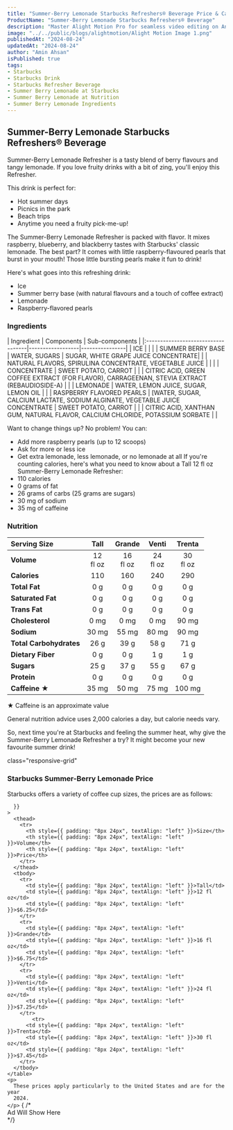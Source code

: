 ```yaml
---
title: "Summer-Berry Lemonade Starbucks Refreshers® Beverage Price & Calories"
ProductName: "Summer-Berry Lemonade Starbucks Refreshers® Beverage" 
description: "Master Alight Motion Pro for seamless video editing on Android, iOS, and Tablets with our ultimate guide, unlocking advanced features and elevating your skills in 2024!"
image: "../../public/blogs/alightmotion/Alight Motion Image 1.png"
publishedAt: "2024-08-24"
updatedAt: "2024-08-24"
author: "Amin Ahsan"
isPublished: true
tags:
- Starbucks
- Starbucks Drink
- Starbucks Refresher Beverage
- Summer Berry Lemonade at Starbucks
- Summer Berry Lemonade at Nutrition
- Summer Berry Lemonade Ingredients
---
```


## Summer-Berry Lemonade Starbucks Refreshers® Beverage

Summer-Berry Lemonade Refresher is a tasty blend of berry flavours and tangy lemonade.
If you love fruity drinks with a bit of zing, you'll enjoy this Refresher.

This drink is perfect for:
- Hot summer days
- Picnics in the park
- Beach trips
- Anytime you need a fruity pick-me-up!

The Summer-Berry Lemonade Refresher is packed with flavor. It mixes raspberry, blueberry, and blackberry tastes with Starbucks' classic lemonade.
The best part? It comes with little raspberry-flavoured pearls that burst in your mouth! Those little bursting pearls make it fun to drink!

Here's what goes into this refreshing drink:
- Ice
- Summer berry base (with natural flavours and a touch of coffee extract)
- Lemonade
- Raspberry-flavored pearls



<style jsx>{`
  .table-container {
    overflow-x: auto;
    position: relative;
  }
  .table-container table {
    border-collapse: collapse;
    width: 30%;
  }
  .table-container th,
  .table-container td {
    border: 1px solid #ddd;
    padding: 2px;
    min-width: 30px;
    font-size: 11px;
  }
  .table-container th:first-child,
  .table-container td:first-child {
    position: sticky;
    left: 0;
    background-color: white;
    z-index: 1;
  }
  @media (max-width: 768px) {
    .table-container th:not(:first-child),
    .table-container td:not(:first-child) {
      min-width: 50px;
    }
  }
`}</style>


### Ingredients
<div style={{ overflowX: "scroll", fontSize: "14px" }}>
  | Ingredient                         | Components       | Sub-components |
  |:-----------------------------------|------------------|----------------|
  | ICE                                |                  |                | 
  | SUMMER BERRY BASE                  | WATER, SUGARS    | SUGAR, WHITE GRAPE JUICE CONCENTRATE| 
  |                                    |  NATURAL FLAVORS, SPIRULINA CONCENTRATE, VEGETABLE JUICE                |                | 
  |                                    | CONCENTRATE      | SWEET POTATO, CARROT  | 
  |                                    | CITRIC ACID, GREEN COFFEE EXTRACT (FOR FLAVOR), CARRAGEENAN, STEVIA EXTRACT (REBAUDIOSIDE-A)                 |                | 
  | LEMONADE                           | WATER, LEMON JUICE, SUGAR, LEMON OIL  |                | 
  | RASPBERRY FLAVORED PEARLS          | [WATER, SUGAR, CALCIUM LACTATE, SODIUM ALGINATE, VEGETABLE JUICE CONCENTRATE |  SWEET POTATO, CARROT              | 
  |                                    |  CITRIC ACID, XANTHAN GUM, NATURAL FLAVOR, CALCIUM CHLORIDE, POTASSIUM SORBATE                |                | 
 </div>


Want to change things up? No problem! You can:
- Add more raspberry pearls (up to 12 scoops)
- Ask for more or less ice
- Get extra lemonade, less lemonade, or no lemonade at all
If you're counting calories, here's what you need to know about a Tall 12 fl oz Summer-Berry Lemonade Refresher:
- 110 calories
- 0 grams of fat
- 26 grams of carbs (25 grams are sugars)
- 30 mg of sodium
- 35 mg of caffeine

### Nutrition
|  Serving Size	            | Tall           | Grande        | Venti   | Trenta    |
|:--------------------------|:--------------:|:-----------:|:--------:|:--------:|
| **Volume**                | 12 <br/> fl oz | 16 <br/> fl oz |  24 <br/> fl oz | 30 <br/> fl oz |
| **Calories**              | 110            | 160         | 240      | 290      |
| **Total Fat**             | 0 g            | 0 g         | 0 g      | 0 g      |
| **Saturated Fat**         | 0 g            | 0 g         | 0 g      | 0 g      |
| **Trans Fat**             | 0 g            | 0 g         | 0 g      | 0 g      |
| **Cholesterol**           | 0 mg           | 0 mg        | 0 mg     | 90 mg    |
| **Sodium**                | 30 mg           | 55 mg      | 80 mg    | 90 mg    | 
| **Total Carbohydrates**   | 26 g            | 39 g       | 58 g     | 71 g     |
| **Dietary Fiber**         | 0 g            | 0 g         | 1 g      | 1 g      |
| **Sugars**                | 25 g            | 37 g       | 55 g     | 67 g     |
| **Protein**               | 0 g            | 0 g         | 0 g      | 0 g      |
| **Caffeine ★**            | 35 mg          | 50 mg       | 75 mg    | 100 mg   |

★ Caffeine is an approximate value

General nutrition advice uses 2,000 calories a day, but calorie needs vary.

So, next time you're at Starbucks and feeling the summer heat, why give the Summer-Berry Lemonade Refresher a try? It might become your new favourite summer drink!

<style jsx>{`
  @media (min-width: 768px) {
    .responsive-grid {
      display: grid;
      grid-template-columns: 1fr 1fr;
    }
  }
`}</style>

<div
  style={{
    backgroundColor: "#cee3de",
    borderLeft: "3px solid #0c7556",
   padding: "20px",
    paddingTop: "13px", // Add padding to the top
        display: "grid",
        height: "fit-content",
      }} 
      
  class="responsive-grid"

>
  <div>
    <h3>Starbucks Summer-Berry Lemonade Price</h3>
    <p>
      Starbucks offers a variety of coffee cup sizes, the prices are as follows:
    </p>
    <table
      style={{
        backgroundColor: "white",
        width: "100%",
        padding: "20px",
        borderCollapse: "collapse",
            borderRadius: "13px",
        
      }}
    >
      <thead>
        <tr>
          <th style={{ padding: "8px 24px", textAlign: "left" }}>Size</th>
          <th style={{ padding: "8px 24px", textAlign: "left" }}>Volume</th>
          <th style={{ padding: "8px 24px", textAlign: "left" }}>Price</th>
        </tr>
      </thead>
      <tbody>
        <tr>
          <td style={{ padding: "8px 24px", textAlign: "left" }}>Tall</td>
          <td style={{ padding: "8px 24px", textAlign: "left" }}>12 fl oz</td>
          <td style={{ padding: "8px 24px", textAlign: "left" }}>$6.25</td>
        </tr>
        <tr>
          <td style={{ padding: "8px 24px", textAlign: "left" }}>Grande</td>
          <td style={{ padding: "8px 24px", textAlign: "left" }}>16 fl oz</td>
          <td style={{ padding: "8px 24px", textAlign: "left" }}>$6.75</td>
        </tr>
        <tr>
          <td style={{ padding: "8px 24px", textAlign: "left" }}>Venti</td>
          <td style={{ padding: "8px 24px", textAlign: "left" }}>24 fl oz</td>
          <td style={{ padding: "8px 24px", textAlign: "left" }}>$7.25</td>
        </tr>
            <tr>
          <td style={{ padding: "8px 24px", textAlign: "left" }}>Trenta</td>
          <td style={{ padding: "8px 24px", textAlign: "left" }}>30 fl oz</td>
          <td style={{ padding: "8px 24px", textAlign: "left" }}>$7.45</td>
        </tr>
      </tbody>
    </table>
    <p>
      These prices apply particularly to the United States and are for the year
      2024.
    </p>
  </div>
  {  /* <div>Ad Will Show Here</div> */}
  <div></div>
</div>
